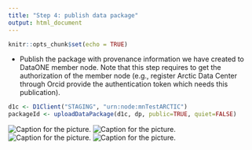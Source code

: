 ```yaml
---
title: "Step 4: publish data package"
output: html_document
---
```


```r
knitr::opts_chunk$set(echo = TRUE)
```

* Publish the package with provenance information we have created to DataONE member node. 
Note that this step requires to get the authorization of the member node (e.g., register Arctic Data Center through Orcid provide the authentication token which needs this publication).
```r
d1c <- D1Client("STAGING", "urn:node:mnTestARCTIC")
packageId <- uploadDataPackage(d1c, dp, public=TRUE, quiet=FALSE)
```

![Caption for the picture.](/home/shek21/Documents/dataone/DataONE_2018_Summer_Intern_Project1/published.png)
![Caption for the picture.](/home/shek21/Documents/dataone/DataONE_2018_Summer_Intern_Project1/people.png)
![Caption for the picture.](/home/shek21/Documents/dataone/DataONE_2018_Summer_Intern_Project1/geo.png)
![Caption for the picture.](/home/shek21/Documents/dataone/DataONE_2018_Summer_Intern_Project1/temp.png)